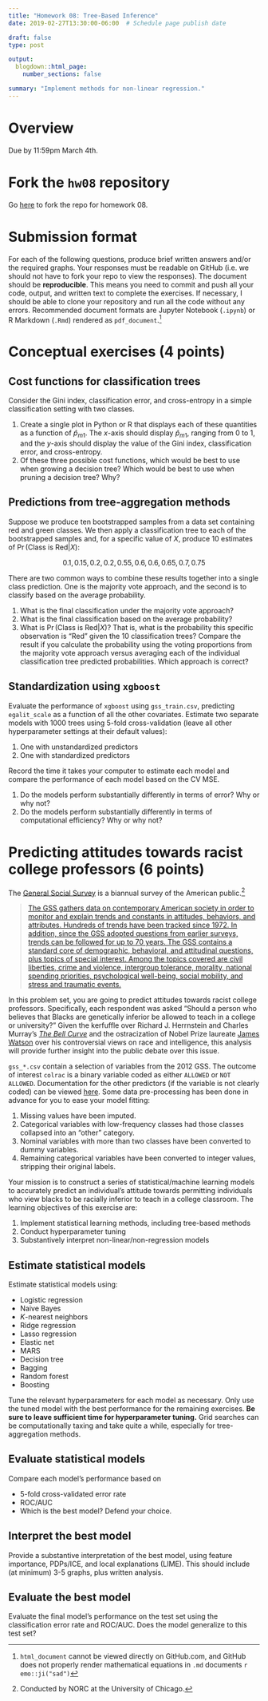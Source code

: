 ```yaml
---
title: "Homework 08: Tree-Based Inference"
date: 2019-02-27T13:30:00-06:00  # Schedule page publish date

draft: false
type: post

output:
  blogdown::html_page:
    number_sections: false

summary: "Implement methods for non-linear regression."
---
```


\newcommand{\E}{\mathrm{E}} \newcommand{\Var}{\mathrm{Var}} \newcommand{\Cov}{\mathrm{Cov}} \newcommand{\se}{\text{se}}

# Overview

Due by 11:59pm March 4th.

# Fork the `hw08` repository

Go [here](https://github.com/css-model/hw08) to fork the repo for homework 08.

# Submission format

For each of the following questions, produce brief written answers and/or the required graphs. Your responses must be readable on GitHub (i.e. we should not have to fork your repo to view the responses). The document should be **reproducible**. This means you need to commit and push all your code, output, and written text to complete the exercises. If necessary, I should be able to clone your repository and run all the code without any errors. Recommended document formats are Jupyter Notebook (`.ipynb`) or R Markdown (`.Rmd`) rendered as `pdf_document`.^[`html_document` cannot be viewed directly on GitHub.com, and GitHub does not properly render mathematical equations in `.md` documents `r emo::ji("sad")`]

# Conceptual exercises (4 points)

## Cost functions for classification trees

Consider the Gini index, classification error, and cross-entropy in a simple classification setting with two classes.

1. Create a single plot in Python or R that displays each of these quantities as a function of $\hat{p}_{m1}$. The $x$-axis should display $\hat{p}_{m1}$, ranging from 0 to 1, and the $y$-axis should display the value of the Gini index, classification error, and cross-entropy.
1. Of these three possible cost functions, which would be best to use when growing a decision tree? Which would be best to use when pruning a decision tree? Why?

## Predictions from tree-aggregation methods

Suppose we produce ten bootstrapped samples from a data set containing red and green classes. We then apply a classification tree to each of the bootstrapped samples and, for a specific value of $X$, produce 10 estimates of $\Pr(\text{Class is Red} | X)$:
    
$$0.1, 0.15, 0.2, 0.2, 0.55, 0.6, 0.6, 0.65, 0.7, 0.75$$
    
There are two common ways to combine these results together into a single class prediction. One is the majority vote approach, and the second is to classify based on the average probability.
    
1. What is the final classification under the majority vote approach?
1. What is the final classification based on the average probability?
1. What is $\Pr(\text{Class is Red} | X)$? That is, what is the probability this specific observation is "Red" given the 10 classification trees? Compare the result if you calculate the probability using the voting proportions from the majority vote approach versus averaging each of the individual classification tree predicted probabilities. Which approach is correct?

## Standardization using `xgboost`

Evaluate the performance of `xgboost` using `gss_train.csv`, predicting `egalit_scale` as a function of all the other covariates. Estimate two separate models with 1000 trees using 5-fold cross-validation (leave all other hyperparameter settings at their default values):

1. One with unstandardized predictors
1. One with standardized predictors

Record the time it takes your computer to estimate each model and compare the performance of each model based on the CV MSE.

1. Do the models perform substantially differently in terms of error? Why or why not?
1. Do the models perform substantially differently in terms of computational efficiency? Why or why not?

# Predicting attitudes towards racist college professors (6 points)

The [General Social Survey](http://gss.norc.org/) is a biannual survey of the American public.^[Conducted by NORC at the University of Chicago.]

> [The GSS gathers data on contemporary American society in order to monitor and explain trends and constants in attitudes, behaviors, and attributes. Hundreds of trends have been tracked since 1972. In addition, since the GSS adopted questions from earlier surveys, trends can be followed for up to 70 years. The GSS contains a standard core of demographic, behavioral, and attitudinal questions, plus topics of special interest. Among the topics covered are civil liberties, crime and violence, intergroup tolerance, morality, national spending priorities, psychological well-being, social mobility, and stress and traumatic events.](http://gss.norc.org/About-The-GSS)

In this problem set, you are going to predict attitudes towards racist college professors. Specifically, each respondent was asked "Should a person who believes that Blacks are genetically inferior be allowed to teach in a college or university?" Given the kerfuffle over Richard J. Herrnstein and Charles Murray's [*The Bell Curve*](https://en.wikipedia.org/wiki/The_Bell_Curve) and the ostracization of Nobel Prize laureate [James Watson](https://en.wikipedia.org/wiki/James_Watson) over his controversial views on race and intelligence, this analysis will provide further insight into the public debate over this issue.

`gss_*.csv` contain a selection of variables from the 2012 GSS. The outcome of interest `colrac` is a binary variable coded as either `ALLOWED` or `NOT ALLOWED`. Documentation for the other predictors (if the variable is not clearly coded) can be viewed [here](https://gssdataexplorer.norc.org/variables/vfilter). Some data pre-processing has been done in advance for you to ease your model fitting:

1. Missing values have been imputed.
1. Categorical variables with low-frequency classes had those classes collapsed into an "other" category.
1. Nominal variables with more than two classes have been converted to dummy variables.
1. Remaining categorical variables have been converted to integer values, stripping their original labels.

Your mission is to construct a series of statistical/machine learning models to accurately predict an individual's attitude towards permitting individuals who view blacks to be racially inferior to teach in a college classroom. The learning objectives of this exercise are:

1. Implement statistical learning methods, including tree-based methods
1. Conduct hyperparameter tuning
1. Substantively interpret non-linear/non-regression models

## Estimate statistical models

Estimate statistical models using:

* Logistic regression
* Naive Bayes
* $K$-nearest neighbors
* Ridge regression
* Lasso regression
* Elastic net
* MARS
* Decision tree
* Bagging
* Random forest
* Boosting

Tune the relevant hyperparameters for each model as necessary. Only use the tuned model with the best performance for the remaining exercises. **Be sure to leave sufficient time for hyperparameter tuning.** Grid searches can be computationally taxing and take quite a while, especially for tree-aggregation methods.

## Evaluate statistical models

Compare each model's performance based on

* $5$-fold cross-validated error rate
* ROC/AUC
* Which is the best model? Defend your choice.

## Interpret the best model

Provide a substantive interpretation of the best model, using feature importance, PDPs/ICE, and local explanations (LIME). This should include (at minimum) 3-5 graphs, plus written analysis.

## Evaluate the best model

Evaluate the final model's performance on the test set using the classification error rate and ROC/AUC. Does the model generalize to this test set?
